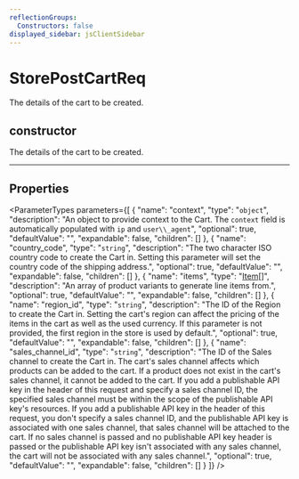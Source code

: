 ```yaml
---
reflectionGroups:
  Constructors: false
displayed_sidebar: jsClientSidebar
---
```



# StorePostCartReq

The details of the cart to be created.

## constructor

The details of the cart to be created.

___

## Properties

<ParameterTypes parameters={[
  {
    "name": "context",
    "type": "`object`",
    "description": "An object to provide context to the Cart. The `context` field is automatically populated with `ip` and `user\\_agent`",
    "optional": true,
    "defaultValue": "",
    "expandable": false,
    "children": []
  },
  {
    "name": "country_code",
    "type": "`string`",
    "description": "The two character ISO country code to create the Cart in. Setting this parameter will set the country code of the shipping address.",
    "optional": true,
    "defaultValue": "",
    "expandable": false,
    "children": []
  },
  {
    "name": "items",
    "type": "[Item](js_client.internal.Item.mdx)[]",
    "description": "An array of product variants to generate line items from.",
    "optional": true,
    "defaultValue": "",
    "expandable": false,
    "children": []
  },
  {
    "name": "region_id",
    "type": "`string`",
    "description": "The ID of the Region to create the Cart in. Setting the cart's region can affect the pricing of the items in the cart as well as the used currency. If this parameter is not provided, the first region in the store is used by default.",
    "optional": true,
    "defaultValue": "",
    "expandable": false,
    "children": []
  },
  {
    "name": "sales_channel_id",
    "type": "`string`",
    "description": "The ID of the Sales channel to create the Cart in. The cart's sales channel affects which products can be added to the cart. If a product does not exist in the cart's sales channel, it cannot be added to the cart. If you add a publishable API key in the header of this request and specify a sales channel ID, the specified sales channel must be within the scope of the publishable API key's resources. If you add a publishable API key in the header of this request, you don't specify a sales channel ID, and the publishable API key is associated with one sales channel, that sales channel will be attached to the cart. If no sales channel is passed and no publishable API key header is passed or the publishable API key isn't associated with any sales channel, the cart will not be associated with any sales channel.",
    "optional": true,
    "defaultValue": "",
    "expandable": false,
    "children": []
  }
]} />
